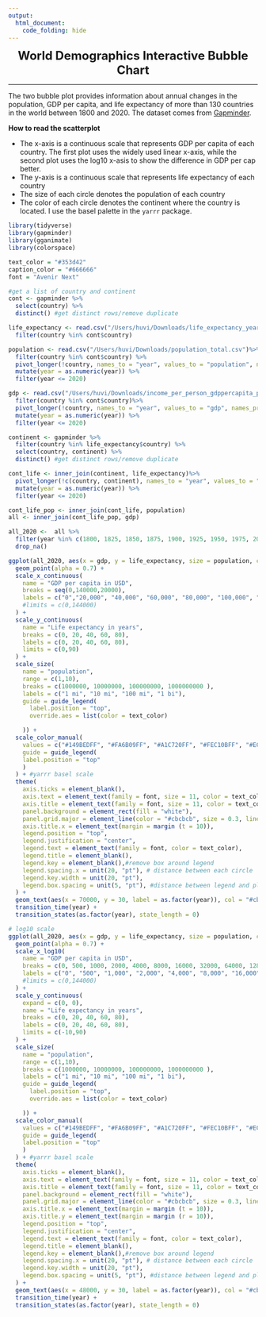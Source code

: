 ```yaml
---
output:
  html_document:
    code_folding: hide
---
```


<font size ="5"><center> **World Demographics Interactive Bubble Chart**</center></font>

----

The two bubble plot provides information about annual changes in the population, GDP per capita, and life expectancy of more than 130 countries in the world between 1800 and 2020. The dataset comes from [Gapminder](www.gapminder.org).

**How to read the scatterplot** 

- The x-axis is a continuous scale that represents GDP per capita of each country. The first plot uses the widely used linear x-axis, while the second plot uses the log10 x-asis to show the difference in GDP per cap better. 
- The y-axis is a continuous scale that represents life expectancy of each country
- The size of each circle denotes the population of each country
- The color of each circle denotes the continent where the country is located. I use the basel palette in the `yarrr` package. 


```r
library(tidyverse)
library(gapminder)
library(gganimate)
library(colorspace)

text_color = "#353d42"
caption_color = "#666666"
font = "Avenir Next"

#get a list of country and continent
cont <- gapminder %>% 
  select(country) %>% 
  distinct() #get distinct rows/remove duplicate

life_expectancy <- read.csv("/Users/huvi/Downloads/life_expectancy_years.csv") %>% 
  filter(country %in% cont$country)

population <- read.csv("/Users/huvi/Downloads/population_total.csv")%>% 
  filter(country %in% cont$country) %>% 
  pivot_longer(!country, names_to = "year", values_to = "population", names_prefix = "X") %>% 
  mutate(year = as.numeric(year)) %>% 
  filter(year <= 2020)

gdp <- read.csv("/Users/huvi/Downloads/income_per_person_gdppercapita_ppp_inflation_adjusted.csv")%>%
  filter(country %in% cont$country)%>% 
  pivot_longer(!country, names_to = "year", values_to = "gdp", names_prefix = "X")%>% 
  mutate(year = as.numeric(year)) %>% 
  filter(year <= 2020)

continent <- gapminder %>%
  filter(country %in% life_expectancy$country) %>% 
  select(country, continent) %>% 
  distinct() #get distinct rows/remove duplicate

cont_life <- inner_join(continent, life_expectancy)%>% 
  pivot_longer(!c(country, continent), names_to = "year", values_to = "life_expectancy", names_prefix = "X")%>% 
  mutate(year = as.numeric(year)) %>% 
  filter(year <= 2020)

cont_life_pop <- inner_join(cont_life, population)
all <- inner_join(cont_life_pop, gdp)

all_2020 <-  all %>% 
  filter(year %in% c(1800, 1825, 1850, 1875, 1900, 1925, 1950, 1975, 2000, 2020)) %>% 
  drop_na()

ggplot(all_2020, aes(x = gdp, y = life_expectancy, size = population, color = continent)) +
  geom_point(alpha = 0.7) + 
  scale_x_continuous(
    name = "GDP per capita in USD",
    breaks = seq(0,140000,20000),
    labels = c("0","20,000", "40,000", "60,000", "80,000", "100,000", "120,000", "140,000")
    #limits = c(0,144000)
  ) +
  scale_y_continuous(
    name = "Life expectancy in years",
    breaks = c(0, 20, 40, 60, 80),
    labels = c(0, 20, 40, 60, 80),
    limits = c(0,90)
  ) + 
  scale_size(
    name = "population", 
    range = c(1,10),
    breaks = c(1000000, 10000000, 100000000, 1000000000 ),
    labels = c("1 mi", "10 mi", "100 mi", "1 bi"),
    guide = guide_legend(
      label.position = "top",
      override.aes = list(color = text_color)

    )) + 
  scale_color_manual(
    values = c("#149BEDFF", "#FA6B09FF", "#A1C720FF", "#FEC10BFF", "#EC579AFF"),
    guide = guide_legend(
    label.position = "top"
    )
  ) + #yarrr basel scale
  theme(
    axis.ticks = element_blank(),
    axis.text = element_text(family = font, size = 11, color = text_color),
    axis.title = element_text(family = font, size = 11, color = text_color),
    panel.background = element_rect(fill = "white"),
    panel.grid.major = element_line(color = "#cbcbcb", size = 0.3, linetype = "dashed"),
    axis.title.x = element_text(margin = margin (t = 10)),
    legend.position = "top",
    legend.justification = "center",
    legend.text = element_text(family = font, color = text_color),
    legend.title = element_blank(),
    legend.key = element_blank(),#remove box around legend
    legend.spacing.x = unit(20, "pt"), # distance between each circle
    legend.key.width = unit(20, "pt"),
    legend.box.spacing = unit(5, "pt"), #distance between legend and plot
  ) +
  geom_text(aes(x = 70000, y = 30, label = as.factor(year)), col = "#cbcbcb", family = font, size = 15) +
  transition_time(year) +
  transition_states(as.factor(year), state_length = 0)
```

```r
# log10 scale
ggplot(all_2020, aes(x = gdp, y = life_expectancy, size = population, color = continent)) +
  geom_point(alpha = 0.7) + 
  scale_x_log10(
    name = "GDP per capita in USD",
    breaks = c(0, 500, 1000, 2000, 4000, 8000, 16000, 32000, 64000, 128000),
    labels = c("0", "500", "1,000", "2,000", "4,000", "8,000", "16,000", "32,000", "64,000", "12,8000")
    #limits = c(0,144000)
  ) +
  scale_y_continuous(
    expand = c(0, 0),
    name = "Life expectancy in years",
    breaks = c(0, 20, 40, 60, 80),
    labels = c(0, 20, 40, 60, 80),
    limits = c(-10,90)
  ) + 
  scale_size(
    name = "population", 
    range = c(1,10),
    breaks = c(1000000, 10000000, 100000000, 1000000000 ),
    labels = c("1 mi", "10 mi", "100 mi", "1 bi"),
    guide = guide_legend(
      label.position = "top",
      override.aes = list(color = text_color)

    )) + 
  scale_color_manual(
    values = c("#149BEDFF", "#FA6B09FF", "#A1C720FF", "#FEC10BFF", "#EC579AFF"),
    guide = guide_legend(
    label.position = "top"
    )
  ) + #yarrr basel scale
  theme(
    axis.ticks = element_blank(),
    axis.text = element_text(family = font, size = 11, color = text_color),
    axis.title = element_text(family = font, size = 11, color = text_color),
    panel.background = element_rect(fill = "white"),
    panel.grid.major = element_line(color = "#cbcbcb", size = 0.3, linetype = "dashed"),
    axis.title.x = element_text(margin = margin (t = 10)),
    axis.title.y = element_text(margin = margin (r = 10)),
    legend.position = "top",
    legend.justification = "center",
    legend.text = element_text(family = font, color = text_color),
    legend.title = element_blank(),
    legend.key = element_blank(),#remove box around legend
    legend.spacing.x = unit(20, "pt"), # distance between each circle
    legend.key.width = unit(20, "pt"),
    legend.box.spacing = unit(5, "pt"), #distance between legend and plot
  ) +
  geom_text(aes(x = 48000, y = 30, label = as.factor(year)), col = "#cbcbcb", family = font, size = 15) +
  transition_time(year) +
  transition_states(as.factor(year), state_length = 0)
```





